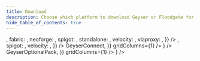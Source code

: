 ```yaml
---
title: Download
description: Choose which platform to download Geyser or Floodgate for.
hide_table_of_contents: true
---
```










<HeroBanner 
    title="Download"
    subheading="Download the latest versions of our various projects."
    backgroundImage={HeroBackground}
/>

<Tabs>
    <TabItem value="geyser" label="Geyser" default>
        <ProjectDownload 
            projectId="geyser" 
            description="A bridge/proxy allowing you to connect to Minecraft: Java Edition servers with Minecraft: Bedrock Edition."
            setup="/geyser/setup"
            downloadsInfo={{
                bungeecord: <PlatformIcon svg={WaterfallBungeeCordIcon} text="BungeeCord"/>,
                fabric: <PlatformIcon img={FabricIcon} text="Fabric"/>,
                neoforge: <PlatformIcon img={NeoForgeIcon} text="NeoForge"/>,
                spigot: <PlatformIcon img={PaperSpigotIcon} text="Spigot/Paper"/>,
                standalone: <PlatformIcon img={StandaloneIcon} text="Standalone"/>,
                velocity: <PlatformIcon img={VelocityIcon} text="Velocity"/>,
                viaproxy: <PlatformIcon img={ViaProxyIcon} text="ViaProxy"/>,
            }}
        />
    </TabItem>
    <TabItem value="floodgate" label="Floodgate">
        <ProjectDownload
            projectId="floodgate"
            description="Hybrid mode plugin to allow for connections from Geyser to join online mode servers."
            setup="/floodgate/setup"
            downloadsInfo={{
                bungee: <PlatformIcon svg={WaterfallBungeeCordIcon} text="BungeeCord"/>,
                spigot: <PlatformIcon img={PaperSpigotIcon} text="Spigot/Paper"/>,
                velocity: <PlatformIcon img={VelocityIcon} text="Velocity"/>,
            }}
        />
    </TabItem>
    <TabItem value="other-projects" label="Other Projects">
        <Collapsibles>
            <Collapsible
                title='GeyserConnect'
                subtitle='A plugin to allow for Geyser players to connect to your server without needing to use a proxy.'
                inner={
                    <ProjectDownload
                        projectId="geyserconnect"
                        setup='/other/geyserconnect'
                        downloadsInfo={{
                            geyserconnect: <><FontAwesomeIcon icon={faTowerCell}/> GeyserConnect</>,
                        }}
                        gridColumns={1}
                    />
                }
            />
            <Collapsible
                title='GeyserOptionalPack'
                subtitle='An optional Bedrock resource pack to extend Geyser functionality.'
                inner={
                    <ProjectDownload
                        projectId="geyseroptionalpack"
                        setup='/other/geyseroptionalpack'
                        downloadsInfo={{
                            geyseroptionalpack: <><FontAwesomeIcon icon={faFileZipper}/> GeyserOptionalPack</>,
                        }}
                        gridColumns={1}
                    />
                }
            />
        </Collapsibles>
    </TabItem>
</Tabs>

